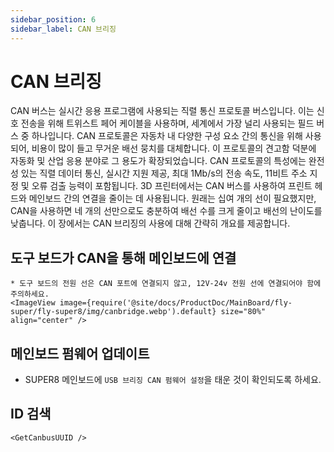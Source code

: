 ```yaml
---
sidebar_position: 6
sidebar_label: CAN 브리징
---
```






# CAN 브리징

CAN 버스는 실시간 응용 프로그램에 사용되는 직렬 통신 프로토콜 버스입니다. 이는 신호 전송을 위해 트위스트 페어 케이블을 사용하며, 세계에서 가장 널리 사용되는 필드 버스 중 하나입니다. CAN 프로토콜은 자동차 내 다양한 구성 요소 간의 통신을 위해 사용되어, 비용이 많이 들고 무거운 배선 뭉치를 대체합니다. 이 프로토콜의 견고함 덕분에 자동화 및 산업 응용 분야로 그 용도가 확장되었습니다. CAN 프로토콜의 특성에는 완전성 있는 직렬 데이터 통신, 실시간 지원 제공, 최대 1Mb/s의 전송 속도, 11비트 주소 지정 및 오류 검출 능력이 포함됩니다.
3D 프린터에서는 CAN 버스를 사용하여 프린트 헤드와 메인보드 간의 연결을 줄이는 데 사용됩니다. 원래는 십여 개의 선이 필요했지만, CAN을 사용하면 네 개의 선만으로도 충분하여 배선 수를 크게 줄이고 배선의 난이도를 낮춥니다.
이 장에서는 CAN 브리징의 사용에 대해 간략히 개요를 제공합니다.

## 도구 보드가 CAN을 통해 메인보드에 연결

    * 도구 보드의 전원 선은 CAN 포트에 연결되지 않고, 12V-24v 전원 선에 연결되어야 함에 주의하세요.
    <ImageView image={require('@site/docs/ProductDoc/MainBoard/fly-super/fly-super8/img/canbridge.webp').default} size="80%" align="center" />


## 메인보드 펌웨어 업데이트

* SUPER8 메인보드에 `USB 브리징 CAN 펌웨어 설정`을 태운 것이 확인되도록 하세요.

## ID 검색

    <GetCanbusUUID />